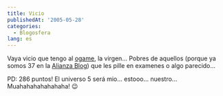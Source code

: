 ```yaml
---
title: Vicio
publishedAt: '2005-05-28'
categories:
  - Blogosfera
lang: es
---
```


Vaya vicio que tengo al [ogame](http://ogame.com.es/), la virgen... Pobres de aquellos (porque ya somos 37 en la [Alianza Blog](http://alianzablog.blogspot.com/)) que les pille en examenes o algo parecido...

PD: 286 puntos! El universo 5 será mio... estooo... nuestro... Muahahahahahahaha! 😉
